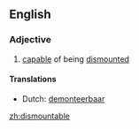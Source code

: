 ==English==

===Adjective===
{{infl|en|adjective}}

# [[capable]] of being [[dismounted]]

====Translations====
* Dutch: [[demonteerbaar]]

[[zh:dismountable]]